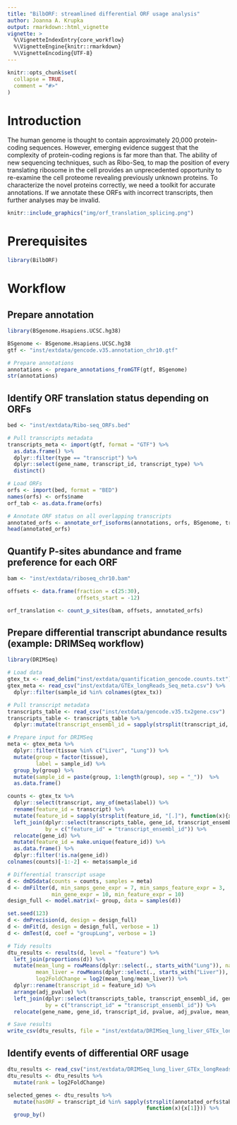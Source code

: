 ```yaml
---
title: "BilbORF: streamlined differential ORF usage analysis"
author: Joanna A. Krupka
output: rmarkdown::html_vignette
vignette: >
  %\VignetteIndexEntry{core_workflow}
  %\VignetteEngine{knitr::rmarkdown}
  %\VignetteEncoding{UTF-8}
---
```


```r
knitr::opts_chunk$set(
  collapse = TRUE,
  comment = "#>"
)
```

# Introduction 

The human genome is thought to contain approximately 20,000 protein-coding sequences.
However, emerging evidence suggest that the complexity of protein-coding regions is far more than that. 
The ability of new sequencing techniques, such as Ribo-Seq, to map the position of every translating ribosome in the cell provides an unprecedented opportunity to re-examine the cell proteome revealing previously unknown proteins. 
To characterize the novel proteins correctly, we need a toolkit for accurate annotations. 
If we annotate these ORFs with incorrect transcripts, then further analyses may be invalid.


```r
knitr::include_graphics("img/orf_translation_splicing.png")
```

# Prerequisites 

```r
library(BilbORF)
```

# Workflow 

## Prepare annotation

```r
library(BSgenome.Hsapiens.UCSC.hg38)

BSgenome <- BSgenome.Hsapiens.UCSC.hg38
gtf <- "inst/extdata/gencode.v35.annotation_chr10.gtf"

# Prepare annotations
annotations <- prepare_annotations_fromGTF(gtf, BSgenome)
str(annotations)
```

## Identify ORF translation status depending on ORFs

```r
bed <- "inst/extdata/Ribo-seq_ORFs.bed"

# Pull transcripts metadata
transcripts_meta <- import(gtf, format = "GTF") %>%
  as.data.frame() %>%
  dplyr::filter(type == "transcript") %>%
  dplyr::select(gene_name, transcript_id, transcript_type) %>%
  distinct()

# Load ORFs
orfs <- import(bed, format = "BED")
names(orfs) <- orfs$name
orf_tab <- as.data.frame(orfs)

# Annotate ORF status on all overlapping transcripts 
annotated_orfs <- annotate_orf_isoforms(annotations, orfs, BSgenome, transcripts_meta)
head(annotated_orfs)
```

## Quantify P-sites abundance and frame preference for each ORF  

```r
bam <- "inst/extdata/riboseq_chr10.bam"

offsets <- data.frame(fraction = c(25:30),
                      offsets_start = -12) 

orf_translation <- count_p_sites(bam, offsets, annotated_orfs)
```

## Prepare differential transcript abundance results (example: DRIMSeq workflow)

```r
library(DRIMSeq)

# Load data
gtex_tx <- read_delim("inst/extdata/quantification_gencode.counts.txt")
gtex_meta <- read_csv("inst/extdata/GTEx_longReads_Seq_meta.csv") %>%
  dplyr::filter(sample_id %in% colnames(gtex_tx))

# Pull transcript metadata
transcripts_table <- read_csv("inst/extdata/gencode.v35.tx2gene.csv")
transcripts_table <- transcripts_table %>%
  dplyr::mutate(transcript_ensembl_id = sapply(strsplit(transcript_id, "[.]"), function(x){x[1]}))

# Prepare input for DRIMSeq
meta <- gtex_meta %>%
  dplyr::filter(tissue %in% c("Liver", "Lung")) %>%
  mutate(group = factor(tissue),
         label = sample_id) %>%
  group_by(group) %>%
  mutate(sample_id = paste(group, 1:length(group), sep = "_"))  %>%
  as.data.frame() 

counts <- gtex_tx %>%
  dplyr::select(transcript, any_of(meta$label)) %>%
  rename(feature_id = transcript) %>%
  mutate(feature_id = sapply(strsplit(feature_id, "[.]"), function(x){x[1]})) %>%
  left_join(dplyr::select(transcripts_table, gene_id, transcript_ensembl_id),
            by = c("feature_id" = "transcript_ensembl_id")) %>%
  relocate(gene_id) %>%
  mutate(feature_id = make.unique(feature_id)) %>%
  as.data.frame() %>%
  dplyr::filter(!is.na(gene_id))
colnames(counts)[-1:-2] <- meta$sample_id

# Differential transcript usage
d <- dmDSdata(counts = counts, samples = meta)
d <- dmFilter(d, min_samps_gene_expr = 7, min_samps_feature_expr = 3,
              min_gene_expr = 10, min_feature_expr = 10)
design_full <- model.matrix(~ group, data = samples(d))

set.seed(123)
d <- dmPrecision(d, design = design_full)
d <- dmFit(d, design = design_full, verbose = 1)
d <- dmTest(d, coef = "groupLung", verbose = 1)

# Tidy results
dtu_results <- results(d, level = "feature") %>%
  left_join(proportions(d)) %>%
  mutate(mean_lung = rowMeans(dplyr::select(., starts_with("Lung")), na.rm = TRUE),
         mean_liver = rowMeans(dplyr::select(., starts_with("Liver")), na.rm = TRUE),
         log2FoldChange = log2(mean_lung/mean_liver)) %>%
  dplyr::rename(transcript_id = feature_id) %>%
  arrange(adj_pvalue) %>%
  left_join(dplyr::select(transcripts_table, transcript_ensembl_id, gene_name), 
            by = c("transcript_id" = "transcript_ensembl_id")) %>%
  relocate(gene_name, gene_id, transcript_id, pvalue, adj_pvalue, mean_lung, mean_liver, log2.FC) 

# Save results
write_csv(dtu_results, file = "inst/extdata/DRIMSeq_lung_liver_GTEx_longReads_Seq.csv")
```

## Identify events of differential ORF usage

```r
dtu_results <- read_csv("inst/extdata/DRIMSeq_lung_liver_GTEx_longReads_Seq.csv")
dtu_results <- dtu_results %>%
  mutate(rank = log2FoldChange)

selected_genes <- dtu_results %>%
  mutate(hasORF = transcript_id %in% sapply(strsplit(annotated_orfs$table$transcript_id, "[.]"), 
                                            function(x){x[1]})) %>%
  group_by()




```

